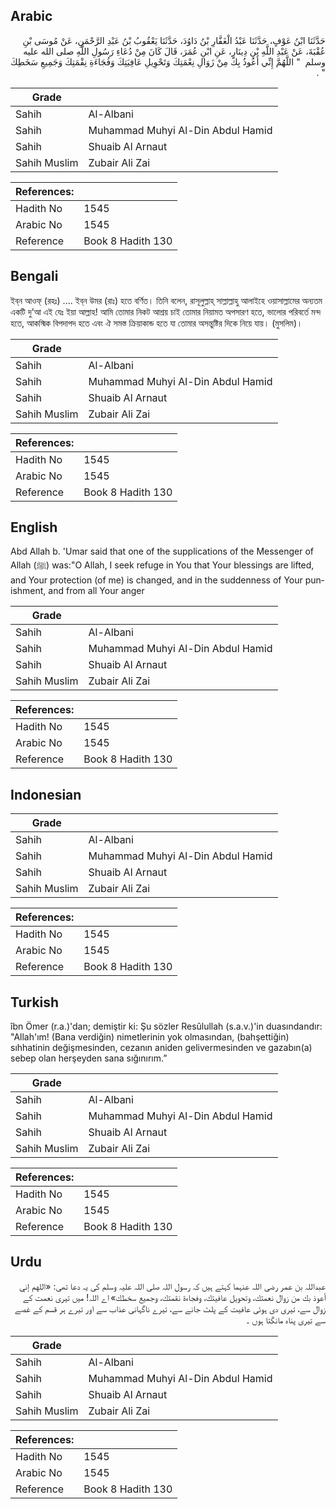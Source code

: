 ## Arabic


<div dir="rtl" lang="ar" style={{fontSize:'larger',backgroundColor:'#f8f9fa',padding:20}}>
حَدَّثَنَا ابْنُ عَوْفٍ، حَدَّثَنَا عَبْدُ الْغَفَّارِ بْنُ دَاوُدَ، حَدَّثَنَا يَعْقُوبُ بْنُ عَبْدِ الرَّحْمَنِ، عَنْ مُوسَى بْنِ عُقْبَةَ، عَنْ عَبْدِ اللَّهِ بْنِ دِينَارٍ، عَنِ ابْنِ عُمَرَ، قَالَ كَانَ مِنْ دُعَاءِ رَسُولِ اللَّهِ صلى الله عليه وسلم ‏ "‏ اللَّهُمَّ إِنِّي أَعُوذُ بِكَ مِنْ زَوَالِ نِعْمَتِكَ وَتَحْوِيلِ عَافِيَتِكَ وَفُجَاءَةِ نِقْمَتِكَ وَجَمِيعِ سَخَطِكَ ‏"‏ ‏.‏
</div>
<div style={{backgroundColor:'#f8f9fa',padding:20, marginBottom: 10}}><table> <thead> <tr> <th>Grade</th> <th></th> </tr> </thead> <tbody> <tr><td>Sahih</td><td>Al-Albani</td></tr><tr><td>Sahih</td><td>Muhammad Muhyi Al-Din Abdul Hamid</td></tr><tr><td>Sahih</td><td>Shuaib Al Arnaut</td></tr><tr><td>Sahih Muslim</td><td>Zubair Ali Zai</td></tr></tbody></table><table> <thead> <tr> <th>References:</th> <th></th> </tr> </thead> <tbody><tr><td>Hadith No</td><td>1545</td></tr><tr><td>Arabic No</td><td>1545</td></tr><tr><td>Reference</td><td>Book 8 Hadith 130</td></tr></tbody></table></div>

## Bengali


<div dir="ltr" lang="bn" style={{fontSize:'larger',backgroundColor:'#f8f9fa',padding:20}}>
ইব্‌ন আওফ্‌ (রহঃ) .... ইব্‌ন উমর (রাঃ) হতে বর্ণিত। তিনি বলেন, রাসূলুল্লাহ্‌ সাল্লাল্লাহু আলাইহে ওয়াসাল্লামের অন্যতম একটি দু’আ এই যেঃ ইয়া আল্লাহ! আমি তোমার নিকট আশ্রয় চাই তোমার নিয়ামত অপসারণ হতে, ভালোর পরিবর্তে মন্দ হতে, আকস্মিক বিপদাপদ হতে এবং ঐ সমস্ত ক্রিয়াকান্ড হতে যা তোমার অসন্তুষ্টির দিকে নিয়ে যায়। (মুসলিম)।
</div>
<div style={{backgroundColor:'#f8f9fa',padding:20, marginBottom: 10}}><table> <thead> <tr> <th>Grade</th> <th></th> </tr> </thead> <tbody> <tr><td>Sahih</td><td>Al-Albani</td></tr><tr><td>Sahih</td><td>Muhammad Muhyi Al-Din Abdul Hamid</td></tr><tr><td>Sahih</td><td>Shuaib Al Arnaut</td></tr><tr><td>Sahih Muslim</td><td>Zubair Ali Zai</td></tr></tbody></table><table> <thead> <tr> <th>References:</th> <th></th> </tr> </thead> <tbody><tr><td>Hadith No</td><td>1545</td></tr><tr><td>Arabic No</td><td>1545</td></tr><tr><td>Reference</td><td>Book 8 Hadith 130</td></tr></tbody></table></div>

## English


<div dir="ltr" lang="en" style={{fontSize:'larger',backgroundColor:'#f8f9fa',padding:20}}>
Abd Allah b. 'Umar said that one of the supplications of the Messenger of Allah (ﷺ) was:"O Allah, I seek refuge in You that Your blessings are lifted, and Your protection (of me) is changed, and in the suddenness of Your punishment, and from all Your anger
</div>
<div style={{backgroundColor:'#f8f9fa',padding:20, marginBottom: 10}}><table> <thead> <tr> <th>Grade</th> <th></th> </tr> </thead> <tbody> <tr><td>Sahih</td><td>Al-Albani</td></tr><tr><td>Sahih</td><td>Muhammad Muhyi Al-Din Abdul Hamid</td></tr><tr><td>Sahih</td><td>Shuaib Al Arnaut</td></tr><tr><td>Sahih Muslim</td><td>Zubair Ali Zai</td></tr></tbody></table><table> <thead> <tr> <th>References:</th> <th></th> </tr> </thead> <tbody><tr><td>Hadith No</td><td>1545</td></tr><tr><td>Arabic No</td><td>1545</td></tr><tr><td>Reference</td><td>Book 8 Hadith 130</td></tr></tbody></table></div>

## Indonesian


<div dir="ltr" lang="id" style={{fontSize:'larger',backgroundColor:'#f8f9fa',padding:20}}>

</div>
<div style={{backgroundColor:'#f8f9fa',padding:20, marginBottom: 10}}><table> <thead> <tr> <th>Grade</th> <th></th> </tr> </thead> <tbody> <tr><td>Sahih</td><td>Al-Albani</td></tr><tr><td>Sahih</td><td>Muhammad Muhyi Al-Din Abdul Hamid</td></tr><tr><td>Sahih</td><td>Shuaib Al Arnaut</td></tr><tr><td>Sahih Muslim</td><td>Zubair Ali Zai</td></tr></tbody></table><table> <thead> <tr> <th>References:</th> <th></th> </tr> </thead> <tbody><tr><td>Hadith No</td><td>1545</td></tr><tr><td>Arabic No</td><td>1545</td></tr><tr><td>Reference</td><td>Book 8 Hadith 130</td></tr></tbody></table></div>

## Turkish


<div dir="ltr" lang="tr" style={{fontSize:'larger',backgroundColor:'#f8f9fa',padding:20}}>
îbn Ömer (r.a.)'dan; demiştir ki: Şu sözler Resûlullah (s.a.v.)'in duasındandır: "Allah'ım! (Bana verdiğin) nimetlerinin yok olmasından, (bahşettiğin) sıhhatinin değişmesinden, cezanın aniden gelivermesinden ve gazabın(a) sebep olan herşeyden sana sığınırım.”
</div>
<div style={{backgroundColor:'#f8f9fa',padding:20, marginBottom: 10}}><table> <thead> <tr> <th>Grade</th> <th></th> </tr> </thead> <tbody> <tr><td>Sahih</td><td>Al-Albani</td></tr><tr><td>Sahih</td><td>Muhammad Muhyi Al-Din Abdul Hamid</td></tr><tr><td>Sahih</td><td>Shuaib Al Arnaut</td></tr><tr><td>Sahih Muslim</td><td>Zubair Ali Zai</td></tr></tbody></table><table> <thead> <tr> <th>References:</th> <th></th> </tr> </thead> <tbody><tr><td>Hadith No</td><td>1545</td></tr><tr><td>Arabic No</td><td>1545</td></tr><tr><td>Reference</td><td>Book 8 Hadith 130</td></tr></tbody></table></div>

## Urdu


<div dir="rtl" lang="ur" style={{fontSize:'larger',backgroundColor:'#f8f9fa',padding:20}}>
عبداللہ بن عمر رضی اللہ عنہما کہتے ہیں کہ رسول اللہ صلی اللہ علیہ وسلم کی یہ دعا تھی: «اللهم إني أعوذ بك من زوال نعمتك، وتحويل عافيتك، وفجاءة نقمتك، وجميع سخطك» اے اللہ! میں تیری نعمت کے زوال سے، تیری دی ہوئی عافیت کے پلٹ جانے سے، تیرے ناگہانی عذاب سے اور تیرے ہر قسم کے غصے سے تیری پناہ مانگتا ہوں ۔
</div>
<div style={{backgroundColor:'#f8f9fa',padding:20, marginBottom: 10}}><table> <thead> <tr> <th>Grade</th> <th></th> </tr> </thead> <tbody> <tr><td>Sahih</td><td>Al-Albani</td></tr><tr><td>Sahih</td><td>Muhammad Muhyi Al-Din Abdul Hamid</td></tr><tr><td>Sahih</td><td>Shuaib Al Arnaut</td></tr><tr><td>Sahih Muslim</td><td>Zubair Ali Zai</td></tr></tbody></table><table> <thead> <tr> <th>References:</th> <th></th> </tr> </thead> <tbody><tr><td>Hadith No</td><td>1545</td></tr><tr><td>Arabic No</td><td>1545</td></tr><tr><td>Reference</td><td>Book 8 Hadith 130</td></tr></tbody></table></div>